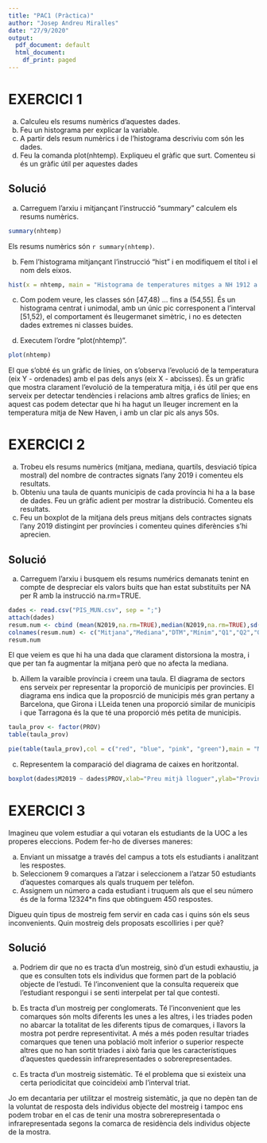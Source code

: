 ---
title: "PAC1 (Pràctica)"
author: "Josep Andreu Miralles"
date: "27/9/2020"
output:
  pdf_document: default
  html_document:
    df_print: paged
---

# EXERCICI 1

a) Calculeu els resums numèrics d’aquestes dades.
b) Feu un histograma per explicar la variable.
c) A partir dels resum numèrics i de l’histograma descriviu com són les dades.
d) Feu la comanda plot(nhtemp). Expliqueu el gràfic que surt. Comenteu si és un gràfic útil per aquestes dades

## Solució

a) Carreguem l'arxiu i mitjançant l'instrucció "summary" calculem els resums numèrics.

  ```{r}
summary(nhtemp)
```
Els resums numèrics són `r summary(nhtemp)`.

b) Fem l'histograma mitjançant l'instrucció "hist" i en modifiquem el títol i el nom dels eixos.

```{r}
hist(x = nhtemp, main = "Histograma de temperatures mitges a NH 1912 a 1971", xlab = "Temperatura mitja ºF", ylab = "Freqüència absoluta")
```

c) Com podem veure, les classes són [47,48) ... fins a (54,55]. És un histograma centrat i unimodal, amb un únic pic corresponent a l'interval [51,52), el comportament és lleugermanet simètric, i no es detecten dades extremes ni classes buides.

d) Executem l'ordre "plot(nhtemp)".

```{r}
plot(nhtemp)
```

El que s'obté és un gràfic de línies, on s'observa l'evolució de la temperatura (eix Y - ordenades) amb el pas dels anys (eix X - abcisses).
És un gràfic que mostra clarament l'evolució de la temperatura mitja, i és útil per que ens serveix per detectar tendències i relacions amb altres grafics de línies; en aquest cas podem detectar que hi ha hagut un lleuger increment en la temperatura mitja de New Haven, i amb un clar pic als anys 50s.

# EXERCICI 2

a) Trobeu els resums numèrics (mitjana, mediana, quartils, desviació típica mostral) del
nombre de contractes signats l’any 2019 i comenteu els resultats.
b) Obteniu una taula de quants municipis de cada província hi ha a la base de dades. Feu un
gràfic adient per mostrar la distribució. Comenteu els resultats.
c) Feu un boxplot de la mitjana dels preus mitjans dels contractes signats l’any 2019
distingint per províncies i comenteu quines diferències s’hi aprecien.

## Solució

a) Carreguem l'arxiu i busquem els resums numérics demanats tenint en compte de despreciar els valors buits que han estat substituïts per NA per R amb la instrucció na.rm=TRUE.

```{r}
dades <- read.csv("PIS_MUN.csv", sep = ";")
attach(dades)
resum.num <- cbind (mean(N2019,na.rm=TRUE),median(N2019,na.rm=TRUE),sd(N2019,na.rm=TRUE),t(quantile(N2019,na.rm=TRUE)))
colnames(resum.num) <- c("Mitjana","Mediana","DTM","Mínim","Q1","Q2","Q3","Màxim")
resum.num
```

El que veiem es que hi ha una dada que clarament distorsiona la mostra, i que per tan fa augmentar la mitjana però que no afecta la mediana.

b) Aillem la varaible província i creem una taula. El diagrama de sectors ens serveix per representar la proporció de municipis per provincies. El diagrama ens indica que la proposrció de municipis més gran pertany a Barcelona, que Girona i LLeida tenen una proporció similar de municipis i que Tarragona és la que té una proporció més petita de municipis.

```{r}
taula_prov <- factor(PROV)
table(taula_prov)
```

```{r}
pie(table(taula_prov),col = c("red", "blue", "pink", "green"),main = "Municipis per província")
```

c) Representem la comparació del diagrama de caixes en horitzontal.

```{r}
boxplot(dades$M2019 ~ dades$PROV,xlab="Preu mitjà lloguer",ylab="Provincia",names=c("BAR","GIR","LLEI","TAR"),horizontal = TRUE)
```

# EXERCICI 3

Imagineu que volem estudiar a qui votaran els estudiants de la UOC a les properes eleccions. Podem fer-ho de diverses maneres:

a) Enviant un missatge a través del campus a tots els estudiants i analitzant les respostes.
b) Seleccionem 9 comarques a l’atzar i seleccionem a l’atzar 50 estudiants d’aquestes comarques als quals truquem per telèfon.
c) Assignem un número a cada estudiant i truquem als que el seu número és de la forma 12324*n fins que obtinguem 450 respostes.

Digueu quin tipus de mostreig fem servir en cada cas i quins són els seus inconvenients.
Quin mostreig dels proposats escolliries i per què?

## Solució

a) Podriem dir que no es tracta d'un mostreig, sinò d'un estudi exhaustiu, ja que es consulten tots els individus que formen part de la població objecte de l'estudi. 
Té l'inconvenient que la consulta requereix que l'estudiant respongui i se senti interpelat per tal que contesti. 

b) Es tracta d'un mostreig per conglomerats. 
Té l'inconvenient que les comarques són molts diferents les unes a les altres, i les triades poden no abarcar la totalitat de les diferents tipus de comarques, i llavors la mostra pot perdre representivitat. A més a més poden resultar triades comarques que tenen una població molt inferior o superior respecte altres que no han sortit triades i això faria que les característiques d'aquestes quedessin infrarepresentades o sobrerepresentades.

c) Es tracta d'un mostreig sistemàtic. 
Té el problema que si existeix una certa periodicitat que coincideixi amb l'interval triat.

Jo em decantaria per utilitzar el mostreig sistemàtic, ja que no depèn tan de la voluntat de resposta dels individus objecte del mostreig i tampoc ens podem trobar en el cas de tenir una mostra sobrerepresentada o infrarepresentada segons la comarca de residència dels individus objecte de la mostra. 



